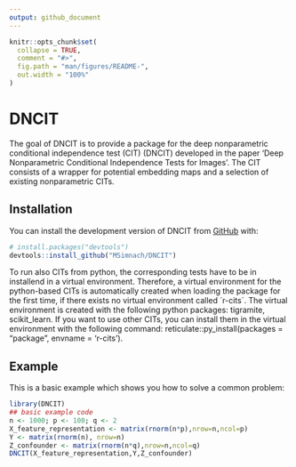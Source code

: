 ```yaml
---
output: github_document
---
```


<!-- README.md is generated from README.Rmd. Please edit that file -->

```r
knitr::opts_chunk$set(
  collapse = TRUE,
  comment = "#>",
  fig.path = "man/figures/README-",
  out.width = "100%"
)
```

# DNCIT

<!-- badges: start -->
<!-- badges: end -->

The goal of DNCIT is to provide a package for the deep nonparametric conditional independence test (CIT) (DNCIT) developed in the paper 'Deep Nonparametric Conditional Independence Tests for Images'. The CIT consists of a wrapper for potential embedding maps and a selection of existing nonparametric CITs. 

## Installation

You can install the development version of DNCIT from [GitHub](https://github.com/) with:

``` r
# install.packages("devtools")
devtools::install_github("MSimnach/DNCIT")
```

To run also CITs from python, the corresponding tests have to be in installend in a virtual environment. Therefore, a virtual environment for the python-based CITs is automatically created when loading the package for the first time, if there exists no virtual environment called ´r-cits´. The virtual environment is created with the following python packages: tigramite, scikit_learn. If you want to use other CITs, you can install them in the virtual environment with the following command: reticulate::py_install(packages = "package", envname = 'r-cits').

## Example

This is a basic example which shows you how to solve a common problem:

```r
library(DNCIT)
## basic example code
n <- 1000; p <- 100; q <- 2
X_feature_representation <- matrix(rnorm(n*p),nrow=n,ncol=p)
Y <- matrix(rnorm(n), nrow=n)
Z_confounder <- matrix(rnorm(n*q),nrow=n,ncol=q)
DNCIT(X_feature_representation,Y,Z_confounder)
```

